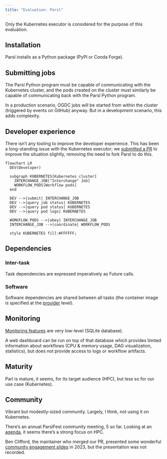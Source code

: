 ```yaml
---
title: "Evaluation: Parsl"
---
```


Only the Kubernetes executor is considered for the purpose of this evaluation.


## Installation

Parsl installs as a Python package (PyPI or Conda Forge).


## Submitting jobs

The Parsl Python program must be capable of communicating with the Kubernetes cluster,
and the pods created on the cluster must similarly be capable of communicating back with
the Parsl Python program.

In a production scenario, OGDC jobs will be started from within the cluster (triggered
by events on GitHub) anyway. But in a development scenario, this adds complexity.


## Developer experience

There isn't any tooling to improve the developer experience. This has been a
long-standing issue with the Kubernetes executor; we
[submitted a PR](https://github.com/Parsl/parsl/pull/3357) to improve the
situation slightly, removing the need to fork Parsl to do this.

```mermaid
flowchart LR
  DEV(Developer)
  
  subgraph KUBERNETES[Kubernetes cluster]
    INTERCHANGE_JOB["Interchange" Job]
    WORKFLOW_PODS[Workflow pods]
  end

  DEV -->|submit| INTERCHANGE_JOB
  DEV -->|query job status| KUBERNETES
  DEV -->|query pod status| KUBERNETES
  DEV -->|query pod logs| KUBERNETES

  WORKFLOW_PODS -->|obey| INTERCHANGE_JOB
  INTERCHANGE_JOB -->|coordinate| WORKFLOW_PODS

  style KUBERNETES fill:#FFFFFF;
```


## Dependencies

### Inter-task

Task dependencies are expressed imperatively as Future calls.


### Software

Software dependencies are shared between all tasks (the container image is specified at the
[provider](https://parsl.readthedocs.io/en/stable/userguide/configuring.html#kubernetes-clusters)
level).


## Monitoring

[Monitoring features](https://parsl.readthedocs.io/en/stable/userguide/monitoring.html)
are very low-level (SQLite database).

A web dashboard can be run on top of that database which provides limited
information about workflows (CPU & memory usage, DAG visualization,
statistics), but does not provide access to logs or workflow artifacts.


## Maturity

Parl is mature, it seems, for its target audience (HPC), but less so for our
use case (Kubernetes).


## Community

Vibrant but modestly-sized community. Largely, I think, not using it on Kubernetes.

There's an annual ParslFest community meeting, 5 so far. Looking at an
[agenda](https://parsl-project.org/parslfest/parslfest2023.html), it seems
there's a strong focus on HPC.

Ben Clifford, the maintainer who merged our PR, presented some wonderful
[community engagement slides](https://parsl-project.org/parslfest/2023/clifford-community.pdf)
in 2023, but the presentation was not recorded.
